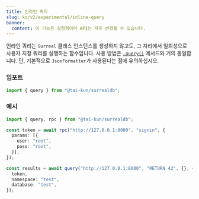 ```yaml
---
title: 인라인 쿼리
slug: ko/v2/experimental/inline-query
banner:
  content: 이 기능은 실험적이며 API는 자주 변경될 수 있습니다.
---
```


인라인 쿼리는 `Surreal` 클래스 인스턴스를 생성하지 않고도, 그 자리에서 일회성으로 사용자 지정 쿼리를 실행하는 함수입니다. 사용 방법은 [`.query()`](/v2/guides/querying#query) 메서드와 거의 동일합니다. 단, 기본적으로 `JsonFormatter`가 사용된다는 점에 유의하십시오.

### 임포트

```ts
import { query } from "@tai-kun/surrealdb";
```

### 예시

```ts
import { query, rpc } from "@tai-kun/surrealdb";

const token = await rpc("http://127.0.0.1:8000", "signin", {
  params: [{
    user: "root",
    pass: "root",
  }],
});

const results = await query("http://127.0.0.1:8000", "RETURN 42", {}, {
  token,
  namespace: "test",
  database: "test",
});
```
